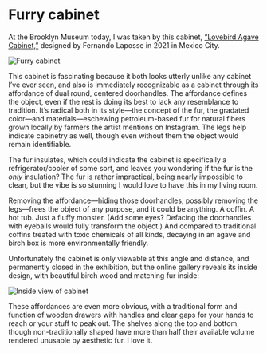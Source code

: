 # Furry cabinet

At the Brooklyn Museum today, I was taken by this cabinet, [“Lovebird Agave Cabinet,”](https://www.brooklynmuseum.org/opencollection/objects/225770) designed by Fernando Laposse in 2021 in Mexico City.

![Furry cabinet](https://cloud-hwqxbsa3u-lachlan-jc.vercel.app/IMG_9154.jpeg)

This cabinet is fascinating because it both looks utterly unlike any cabinet I’ve ever seen, and also is immediately recognizable as a cabinet through its affordance of dual round, centered doorhandles. The affordance defines the object, even if the rest is doing its best to lack any resemblance to tradition. It’s radical both in its style—the concept of the fur, the gradated color—and materials—eschewing petroleum-based fur for natural fibers grown locally by farmers the artist mentions on Instagram. The legs help indicate cabinetry as well, though even without them the object would remain identifiable.

The fur insulates, which could indicate the cabinet is specifically a refrigerator/cooler of some sort, and leaves you wondering if the fur is the *only* insulation? The fur is rather impractical, being nearly impossible to clean, but the vibe is so stunning I would love to have this in my living room.

Removing the affordance—hiding those doorhandles, possibly removing the legs—frees the object of any purpose, and it could be anything. A coffin. A hot tub. Just a fluffy monster. (Add some eyes? Defacing the doorhandles with eyeballs would fully transform the object.) And compared to traditional coffins treated with toxic chemicals of all kinds, decaying in an agave and birch box is more environmentally friendly.

Unfortunately the cabinet is only viewable at this angle and distance, and permanently closed in the exhibition, but the online gallery reveals its inside design, with beautiful birch wood and matching fur inside:

![Inside view of cabinet](https://d1lfxha3ugu3d4.cloudfront.net/images/opencollection/objects/size_fairuse/2023.47_interior02_PS20.jpg)

These affordances are even more obvious, with a traditional form and function of wooden drawers with handles and clear gaps for your hands to reach or your stuff to peak out. The shelves along the top and bottom, though non-traditionally shaped have more than half their available volume rendered unusable by aesthetic fur. I love it.
